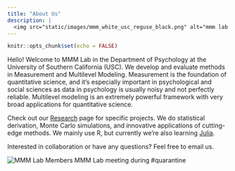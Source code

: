 ```yaml
---
title: "About Us"
description: |
  <img src="static/images/mmm_white_usc_reguse_black.png" alt="mmm lab at unversity of southern california">
---
```


```r
knitr::opts_chunk$set(echo = FALSE)
```

Hello! Welcome to MMM Lab in the Department of Psychology at the University of Southern California (USC). We develop and evaluate methods in Measurement and Multilevel Modeling. Measurement is the foundation of quantitative science, and it's especially important in psychological and social sciences as data in psychology is usually noisy and not perfectly reliable. Multilevel modeling is an extremely powerful framework with very broad applications for quantitative science. 

Check out our [Research](research.html) page for specific projects. We do statistical derivation, Monte Carlo simulations, and innovative applications of cutting-edge methods. We mainly use R, but currently we're also learning [Julia](https://julialang.org/). 

Interested in collaboration or have any questions? Feel free to email us. 

![MMM Lab Members](static/images/mmm_members_20201124.png)
MMM Lab meeting during #quarantine
